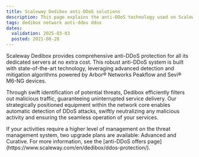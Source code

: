 ```yaml
---
title: Scaleway Dedibox anti-DDoS solutions
description: This page explains the anti-DDoS technology used on Scaleway Dedibox.
tags: dedibox network anti-ddos ddos
dates:
  validation: 2025-03-03
  posted: 2021-08-20
---
```



Scaleway Dedibox provides comprehensive anti-DDoS protection for all its dedicated servers at no extra cost.
This robust anti-DDoS system is built with state-of-the-art technology, leveraging advanced detection and mitigation algorithms powered by Arbor® Networks Peakflow and Sevi® M6-NG devices.

Through swift identification of potential threats, Dedibox efficiently filters out malicious traffic, guaranteeing uninterrupted service delivery.
Our strategically positioned equipment within the network core enables automatic detection of DDoS attacks, swiftly neutralizing any malicious activity and ensuring the seamless operation of your services.

<Lightbox image={image} alt="threat management system" />

<Message type="note">
  If your activities require a higher level of management on the threat management system, two upgrade plans are available: Advanced and Curative. For more information, see the [anti-DDoS offers page](https://www.scaleway.com/en/dedibox/ddos-protection/).
</Message>